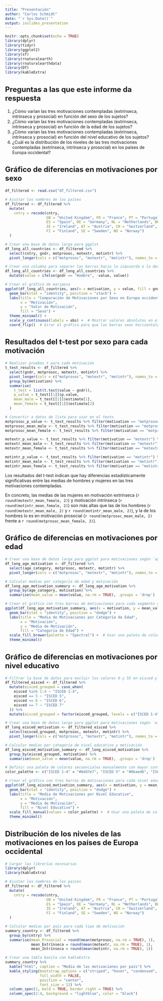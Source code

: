 ```yaml
---
title: "Presentación"
author: "Carlos Schmidt"
date: "`r Sys.Date()`"
output: ioslides_presentation
---
```



<style>
/* Reducir el tamaño del título de las diapositivas de nivel 2 */
h2 {
  font-size: 24px;
}

/* Ajustar el tamaño de la fuente de la tabla */
table {
  font-size: 10px;
}
</style>



```r
knitr::opts_chunk$set(echo = TRUE)
library(dplyr)
library(tidyr)
library(ggplot2)
library(sf)
library(rnaturalearth)
library(rnaturalearthdata)
library(DT)
library(kableExtra)
```

## Preguntas a las que este informe da respuesta

1. ¿Cómo varían las tres motivaciones contempladas (extrínseca, intrínseca y prosocial) en función del sexo de los sujetos?
2. ¿Cómo varían las tres motivaciones contempladas (extrínseca, intrínseca y prosocial) en función de la edad de los sujetos?
3. ¿Cómo varían las tres motivaciones contempladas (extrínseca, intrínseca y prosocial) en función del nivel educativo de los sujetos?
4. ¿Cuál es la distribución de los niveles de las tres motivaciones contempladas (extrínseca, intrínseca y prosocial) en los países de Europa occidental?



## Gráfico de diferencias en motivaciones por sexo
```r
df_filtered <- read.csv("df_filtered.csv")

# Ajustar los nombres de los países
df_filtered <- df_filtered %>%
  mutate(
    cntry = recode(cntry, 
                   GB = "United Kingdom", FR = "France", PT = "Portugal", IT = "Italy", 
                   ES = "Spain", DE = "Germany", NL = "Netherlands", BE = "Belgium", 
                   IE = "Ireland", AT = "Austria", CH = "Switzerland", DK = "Denmark", 
                   FI = "Finland", SE = "Sweden", NO = "Norway")
  )

# Crear una base de datos larga para ggplot
df_long_all_countries <- df_filtered %>%
  select(cntry, gndr, motprosoc, motextr, motintr) %>%
  pivot_longer(cols = c("motprosoc", "motextr", "motintr"), names_to = "motivation", values_to = "value")

# Crear una columna para separar las barras hacia la izquierda o la derecha
df_long_all_countries <- df_long_all_countries %>%
  mutate(value = ifelse(gndr == "Hombre", -value, value))

# Crear el gráfico de mariposa
ggplot(df_long_all_countries, aes(x = motivation, y = value, fill = gndr)) +
  geom_bar(stat = "identity", position = "stack") +
  labs(title = "Comparación de Motivaciones por Sexo en Europa occidental",
       x = "Motivación",
       y = "Valor de Motivación",
       fill = "Sexo") +
  theme_minimal() +
  scale_y_continuous(labels = abs) +  # Mostrar valores absolutos en el eje y
  coord_flip()  # Girar el gráfico para que las barras sean horizontales

```


## Resultados del t-test por sexo para cada motivación

```r
# Realizar pruebas t para cada motivación
t_test_results <- df_filtered %>%
  select(gndr, motprosoc, motextr, motintr) %>%
  pivot_longer(cols = c("motprosoc", "motextr", "motintr"), names_to = "motivation", values_to = "value") %>%
  group_by(motivation) %>%
  summarise(
    t_test = list(t.test(value ~ gndr)),
    p_value = t_test[[1]]$p.value,
    mean_male = t_test[[1]]$estimate[1],
    mean_female = t_test[[1]]$estimate[2]
  )

# Convertir a datos de lista para usar en el texto
motprosoc_p_value <- t_test_results %>% filter(motivation == "motprosoc") %>% pull(p_value)
motprosoc_mean_male <- t_test_results %>% filter(motivation == "motprosoc") %>% pull(mean_male)
motprosoc_mean_female <- t_test_results %>% filter(motivation == "motprosoc") %>% pull(mean_female)

motextr_p_value <- t_test_results %>% filter(motivation == "motextr") %>% pull(p_value)
motextr_mean_male <- t_test_results %>% filter(motivation == "motextr") %>% pull(mean_male)
motextr_mean_female <- t_test_results %>% filter(motivation == "motextr") %>% pull(mean_female)

motintr_p_value <- t_test_results %>% filter(motivation == "motintr") %>% pull(p_value)
motintr_mean_male <- t_test_results %>% filter(motivation == "motintr") %>% pull(mean_male)
motintr_mean_female <- t_test_results %>% filter(motivation == "motintr") %>% pull(mean_female)
```

Los resultados del t-test indican que hay diferencias estadísticamente significativas entre las medias de hombres y mujeres en las tres motivaciones contempladas. 

En concreto, las medias de las mujeres en motivación extrínseca (`r round(motextr_mean_female, 2)`) y motivación intrínseca (`r round(motintr_mean_female, 2)`) son más altas que las de los hombres (`r round(motextr_mean_male, 2)` y `r round(motintr_mean_male, 2)`), y la de los hombres lo es en motivación prosocial (`r round(motprosoc_mean_male, 2)` frente a `r round(motprosoc_mean_female, 2)`).


## Gráfico de diferencias en motivaciones por edad
```r
# Crear una base de datos larga para ggplot para motivaciones según `age_category`
df_long_age_motivation <- df_filtered %>%
  select(age_category, motprosoc, motextr, motintr) %>%
  pivot_longer(cols = c("motprosoc", "motextr", "motintr"), names_to = "motivation", values_to = "value")

# Calcular medias por categoría de edad y motivación
df_long_age_motivation_summary <- df_long_age_motivation %>%
  group_by(age_category, motivation) %>%
  summarise(mean_value = mean(value, na.rm = TRUE), .groups = 'drop')  # Añadir .groups = 'drop' para suprimir el mensaje

# Crear el gráfico con tres barras de motivaciones para cada segmento de edad
ggplot(df_long_age_motivation_summary, aes(x = motivation, y = mean_value, fill = age_category)) +
  geom_bar(stat = "identity", position = "dodge") +
  labs(title = "Media de Motivaciones por Categoría de Edad",
       x = "Motivación",
       y = "Media de Motivación",
       fill = "Categoría de Edad") +
  scale_fill_brewer(palette = "Spectral") +  # Usar una paleta de colores secuencial
  theme_minimal()

```



## Gráfico de diferencias en motivaciones por nivel educativo
```r
# Filtrar la base de datos para excluir los valores 0 y 55 en eisced y agrupar categorías
df_filtered_eisced <- df_filtered %>%
  mutate(eisced_grouped = case_when(
    eisced %in% 1:4 ~ "ISCED 1-4",
    eisced == 5 ~ "ISCED 5",
    eisced == 6 ~ "ISCED 6",
    eisced == 7 ~ "ISCED 7"
  )) %>%
  mutate(eisced_grouped = factor(eisced_grouped, levels = c("ISCED 1-4", "ISCED 5", "ISCED 6", "ISCED 7")))

# Crear una base de datos larga para ggplot para motivaciones según `eisced_grouped`
df_long_eisced_motivation <- df_filtered_eisced %>%
  select(eisced_grouped, motprosoc, motextr, motintr) %>%
  pivot_longer(cols = c("motprosoc", "motextr", "motintr"), names_to = "motivation", values_to = "value")

# Calcular medias por categoría de nivel educativo y motivación
df_long_eisced_motivation_summary <- df_long_eisced_motivation %>%
  group_by(eisced_grouped, motivation) %>%
  summarise(mean_value = mean(value, na.rm = TRUE), .groups = 'drop')

# Definir una paleta de colores secuenciales manualmente con mayor contraste
color_palette <- c("ISCED 1-4" = "#bdd7e7", "ISCED 5" = "#6baed6", "ISCED 6" = "#3182bd", "ISCED 7" = "#08519c")

# Crear el gráfico con tres barras de motivaciones para cada nivel educativo
ggplot(df_long_eisced_motivation_summary, aes(x = motivation, y = mean_value, fill = eisced_grouped)) +
  geom_bar(stat = "identity", position = "dodge") +
  labs(title = "Media de Motivaciones por Nivel Educativo",
       x = "Motivación",
       y = "Media de Motivación",
       fill = "Nivel Educativo") +
  scale_fill_manual(values = color_palette) +  # Usar una paleta de colores secuencial definida manualmente
  theme_minimal()

```

## Distribución de los niveles de las motivaciones en los países de Europa occidental

```r
# Cargar las librerías necesarias
library(dplyr)
library(kableExtra)

# Ajustar los nombres de los países
df_filtered <- df_filtered %>%
  mutate(
    cntry = recode(cntry, 
                   GB = "United Kingdom", FR = "France", PT = "Portugal", IT = "Italy", 
                   ES = "Spain", DE = "Germany", NL = "Netherlands", BE = "Belgium", 
                   IE = "Ireland", AT = "Austria", CH = "Switzerland", DK = "Denmark", 
                   FI = "Finland", SE = "Sweden", NO = "Norway")
  )

# Calcular medias por país para cada tipo de motivación
summary_country <- df_filtered %>%
  group_by(cntry) %>%
  summarise(mean_Prosocial = round(mean(motprosoc, na.rm = TRUE), 1),
            mean_Extrínseca = round(mean(motextr, na.rm = TRUE), 1),
            mean_Intrínseca = round(mean(motintr, na.rm = TRUE), 1))

# Crear una tabla bonita con kableExtra
summary_country %>%
  kable("html", caption = "Media de las motivaciones por país") %>%
  kable_styling(bootstrap_options = c("striped", "hover", "condensed", "responsive"), 
                full_width = FALSE, 
                position = "center", 
                font_size = 12) %>%
  column_spec(1, bold = TRUE, border_right = TRUE) %>%
  column_spec(2:4, background = "lightblue", color = "black")

```


